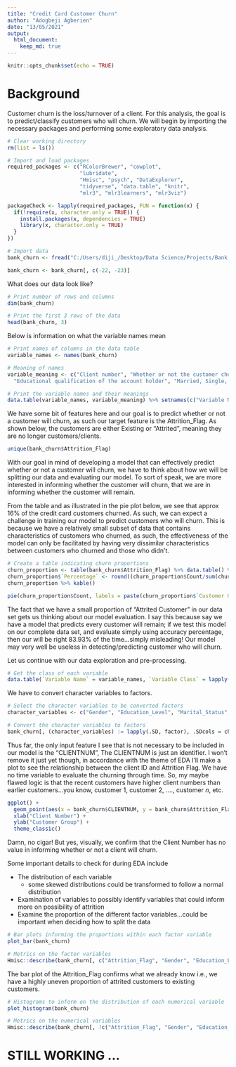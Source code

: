 ```yaml
---
title: "Credit Card Customer Churn"
author: "Adogbeji Agberien"
date: "13/05/2021"
output: 
  html_document: 
    keep_md: true
---
```


```r
knitr::opts_chunk$set(echo = TRUE)
```

# Background 

Customer churn is the loss/turnover of a client. For this analysis, the goal is to predict/classify customers who will churn. We will begin by importing the necessary packages and performing some exploratory data analysis. 

```r
# Clear working directory
rm(list = ls())

# Import and load packages
required_packages <- c("RColorBrewer", "cowplot", 
                       "lubridate", 
                       "Hmisc", "psych", "DataExplorer",
                       "tidyverse", "data.table", "knitr",
                       "mlr3", "mlr3learners", "mlr3viz")

packageCheck <- lapply(required_packages, FUN = function(x) {
  if(!require(x, character.only = TRUE)) {
    install.packages(x, dependencies = TRUE)
    library(x, character.only = TRUE)
  }
})
```

```r
# Import data 
bank_churn <- fread("C:/Users/diji_/Desktop/Data Science/Projects/Bank Churn/BankChurners.csv")
```

```r
bank_churn <- bank_churn[, c(-22, -23)]
```

What does our data look like? 

```r
# Print number of rows and columns
dim(bank_churn)

# Print the first 3 rows of the data 
head(bank_churn, 3)
```

Below is information on what the variable names mean

```r
# Print names of columns in the data table 
variable_names <- names(bank_churn)

# Meaning of names
variable_meaning <- c("Client number", "Whether or not the customer churned", "Age of customer", "Sex of customer", "Number of dependents", 
  "Educational qualification of the account holder", "Married, Single, Divorced or Unknown", "Annual income category of the account holder", "Type of card", "Period of relationship with the bank", "Total number of products held by the customer", "Number of months inactive in the last 12 months", "No of contacts in the last 12 months", "Credit limit on the credit card", "Total revolving balance on the credit card", "Open to buy credit line (Average of the last 12 months)", "Change in transaction amount (Q4/Q1)", "Total transaction amount in the last 12 months", "Total transaction count in the last 12 months", "Change in transaction count (Q4/Q1)", "Average card utilization ratio")

# Print the variable names and their meanings
data.table(variable_names, variable_meaning) %>% setnames(c("Variable Name", "Variable Meaning")) %>% kable()
```

We have some bit of features here and our goal is to predict whether or not a customer will churn, as such our target feature is the Attrition_Flag. As shown below, the customers are either Existing or "Attrited", meaning they are no longer customers/clients. 

```r
unique(bank_churn$Attrition_Flag)
```

With our goal in mind of developing a model that can effectively predict whether or not a customer will churn, we have to think about how we will be splitting our data and evaluating our model. To sort of speak, we are more interested in informing whether the customer will churn, that we are in informing whether the customer will remain. 

From the table and as illustrated in the pie plot below, we see that approx 16% of the credit card customers churned. As such, we can expect a challenge in training our model to predict customers who will churn. This is because we have a relatively small subset of data that contains characteristics of customers who churned, as such, the effectiveness of the model can only be facilitated by having very dissimilar characteristics between customers who churned and those who didn't. 

```r
# Create a table indicating churn proportions
churn_proportion <- table(bank_churn$Attrition_Flag) %>% data.table() %>% setnames(new = c("Customer Group", "Count"))
churn_proportion$`Percentage` <- round((churn_proportion$Count/sum(churn_proportion$Count))*100, 2)
churn_proportion %>% kable()
```

```r
pie(churn_proportion$Count, labels = paste(churn_proportion$`Customer Group`, paste(churn_proportion$Percentage, sep = "", "%"), sep = ", "), col = c("red", "burlywood"), main = "Percantage of credit card customers who have churned.\n Total number of credit card customers: 10127")
```

The fact that we have a small proportion of "Attrited Customer" in our data set gets us thinking about our model evaluation. I say this because say we have a model that predicts every customer will remain; if we test this model on our complete data set, and evaluate simply using accuracy percentage, then our will be right 83.93% of the time...simply misleading! Our model may very well be useless in detecting/predicting customer who will churn. 

Let us continue with our data exploration and pre-processing. 

```r
# Get the class of each variable
data.table(`Variable Name` = variable_names, `Variable Class` = lapply(bank_churn, class)) %>% kable()
```

We have to convert character variables to factors.

```r
# Select the character variables to be converted factors
character_variables <- c("Gender", "Education_Level", "Marital_Status", "Income_Category", "Card_Category")

# Convert the character variables to factors
bank_churn[, (character_variables) := lapply(.SD, factor), .SDcols = character_variables]
```

Thus far, the only input feature I see that is not necessary to be included in our model is the "CLIENTNUM", The CLIENTNUM is just an identifier. I won't remove it just yet though, in accordance with the theme of EDA I'll make a plot to see the relationship between the client ID and Attrition Flag. We have no time variable to evaluate the churning through time. So, my maybe flawed logic is that the recent customers have higher client numbers than earlier customers...you know, customer 1, customer 2, ...., customer *n*, etc. 

```r
ggplot() +
  geom_point(aes(x = bank_churn$CLIENTNUM, y = bank_churn$Attrition_Flag)) +
  xlab("Client Number") +
  ylab("Customer Group") +
  theme_classic()
```

Damn, no cigar! But yes, visually, we confirm that the Client Number has no value in informing whether or not a client will churn. 

Some important details to check for during EDA include

  - The distribution of each variable
    - some skewed distributions could be transformed to follow a normal distribution
  - Examination of variables to possibly identify variables that could inform more on possibility of attrition
  - Examine the proportion of the different factor variables...could be important when deciding how to split the data 

```r
# Bar plots informing the proportions within each factor variable
plot_bar(bank_churn)

# Metrics on the factor variables
Hmisc::describe(bank_churn[, c("Attrition_Flag", "Gender", "Education_Level", "Marital_Status", "Income_Category", "Card_Category")])
```

The bar plot of the Attrition_Flag confirms what we already know i.e., we have a highly uneven proportion of attrited customers to existing customers. 

```r
# Histograms to inform on the distribution of each numerical variable
plot_histogram(bank_churn)

# Metrics on the numerical variables 
Hmisc::describe(bank_churn[, !c("Attrition_Flag", "Gender", "Education_Level", "Marital_Status", "Income_Category", "Card_Category")])
```

# STILL WORKING ...